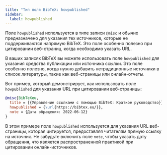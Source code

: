 ```yaml
---
title: "Тип поля BibTeX: howpublished"
sidebar:
  label: howpublished
---
```



Поле `howpublished` используется в типе записи `@misc` и обычно предназначено для указания тех источников, которые не поддерживаются напрямую BibTeX. Это поле особенно полезно при цитировании веб-страниц, когда необходимо указать URL.

<CiteDrive/>

В ваших записях BibTeX вы можете использовать поле `howpublished` для указания средства публикации или источника ссылки. Это поле особенно полезно, когда нужно добавить нетрадиционные источники в список литературы, такие как веб-страницы или онлайн-отчеты.

Вот пример, который демонстрирует, как использовать поле `howpublished` для указания URL при цитировании веб-страницы:

```bibtex
@misc{BibTeXeu,
  title = {{Управление ссылками с помощью BibTeX: Краткое руководство}},
  howpublished = {\url{https://bibtex.eu/}},
  note = {Дата обращения: 2022-06-12}
}
```

В этом примере поле `howpublished` используется для указания URL веб-страницы, которая цитируется, предоставляя читателям прямую ссылку на источник. Не забудьте включить поле `note`, чтобы указать дату обращения, что является распространенной практикой при цитировании онлайн-источников.
